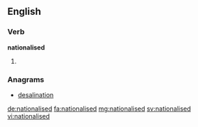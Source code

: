 ==English==

===Verb===
'''nationalised'''

# {{past of|nationalise}}

===Anagrams===
* [[desalination#English|desalination]]

[[de:nationalised]]
[[fa:nationalised]]
[[mg:nationalised]]
[[sv:nationalised]]
[[vi:nationalised]]